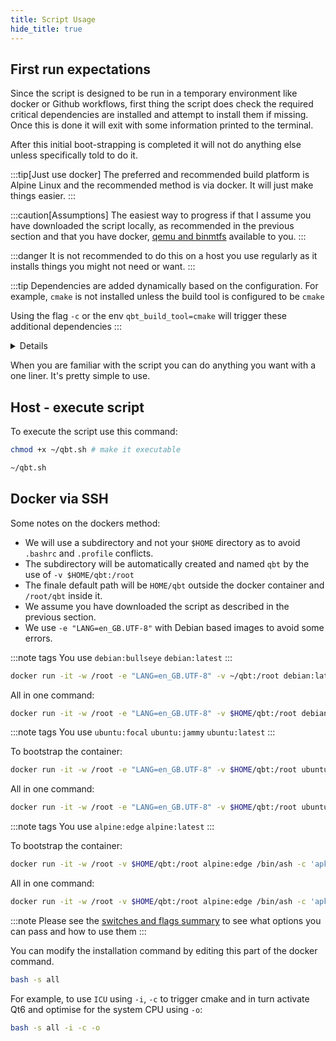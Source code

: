 ```yaml
---
title: Script Usage
hide_title: true
---
```



## First run expectations

Since the script is designed to be run in a temporary environment like docker or Github workflows, first thing the script does check the required critical dependencies are installed and attempt to install them if missing. Once this is done it will exit with some information printed to the terminal.

After this initial boot-strapping is completed it will not do anything else unless specifically told to do it.

:::tip[Just use docker]
The preferred and recommended build platform is Alpine Linux and the recommended method is via docker. It will just make things easier.
:::

:::caution[Assumptions]
The easiest way to progress if that I assume you have downloaded the script locally, as recommended in the previous section and that you have docker, [qemu and binmtfs](glossary/qemu) available to you.
:::

:::danger
It is not recommended to do this on a host you use regularly as it installs things you might not need or want.
:::

<Advanced client:only>

:::tip
Dependencies are added dynamically based on the configuration. For example, `cmake` is not installed unless the build tool is configured to be `cmake`

Using the flag `-c` or the env `qbt_build_tool=cmake` will trigger these additional dependencies
:::
</Advanced>

<Details summary="What to expect" client:only="react">![](/public/docs_images/script_usage/1.png)</Details>

When you are familiar with the script you can do anything you want with a one liner. It's pretty simple to use.

## Host - execute script

To execute the script use this command:

```bash
chmod +x ~/qbt.sh # make it executable
```

```bash
~/qbt.sh
```

## Docker via SSH

<Tabs>

<TabItem value="Notes" label="Notes">

Some notes on the dockers method:

- We will use a subdirectory and not your `$HOME` directory as to avoid `.bashrc` and `.profile` conflicts.
- The subdirectory will be automatically created and named `qbt` by the use of `-v $HOME/qbt:/root`
- The finale default path will be `HOME/qbt` outside the docker container and `/root/qbt` inside it.
- We assume you have downloaded the script as described in the previous section.
- We use `-e "LANG=en_GB.UTF-8"` with Debian based images to avoid some errors.

</TabItem>

<TabItem value="Debian Linux" label="Debian">

:::note tags
You use `debian:bullseye` `debian:latest`
:::

```bash
docker run -it -w /root -e "LANG=en_GB.UTF-8" -v ~/qbt:/root debian:latest bash qbt.sh
```

All in one command:

```bash
docker run -it -w /root -e "LANG=en_GB.UTF-8" -v $HOME/qbt:/root debian:latest /bin/bash -c 'apt update && apt install -y curl && curl -sL git.io/qbstatic | bash -s all'
```

</TabItem>

<TabItem value="Ubuntu Linux" label="Ubuntu">

:::note tags
You use `ubuntu:focal` `ubuntu:jammy` `ubuntu:latest`
:::

To bootstrap the container:

```bash
docker run -it -w /root -e "LANG=en_GB.UTF-8" -v $HOME/qbt:/root ubuntu:latest /bin/bash -c 'apt update && apt install -y curl && bash'
```

All in one command:

```bash
docker run -it -w /root -e "LANG=en_GB.UTF-8" -v $HOME/qbt:/root ubuntu:latest /bin/bash -c 'apt update && apt install -y curl && curl -sL git.io/qbstatic | bash -s all'
```

</TabItem>

<TabItem value="Alpine Linux" label="Alpine">

:::note tags
You use `alpine:edge` `alpine:latest`
:::

To bootstrap the container:

```bash
docker run -it -w /root -v $HOME/qbt:/root alpine:edge /bin/ash -c 'apk update && apk add bash curl && bash'
```

All in one command:

```bash
docker run -it -w /root -v $HOME/qbt:/root alpine:edge /bin/ash -c 'apk update && apk add bash curl && curl -sL git.io/qbstatic | bash -s all'
```

</TabItem>
</Tabs>

<Advanced client:only>

:::note
Please see the [switches and flags summary](./build-help?id=switches-and-flags-summarised) to see what options you can pass and how to use them
:::

You can modify the installation command by editing this part of the docker command.

```bash
bash -s all
```

For example, to use `ICU` using `-i`, `-c` to trigger cmake and in turn activate Qt6 and optimise for the system CPU using `-o`:

```bash
bash -s all -i -c -o
```

</Advanced>
